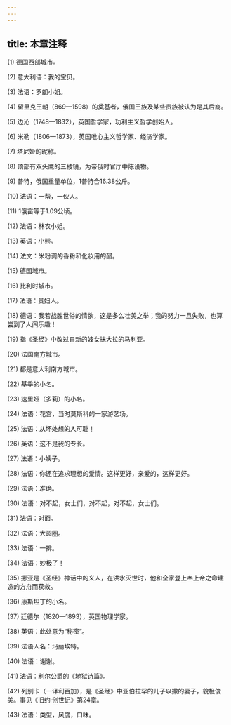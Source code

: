 ```yaml
---
---
---
```

title: 本章注释
---




(1) 德国西部城市。

(2) 意大利语：我的宝贝。

(3) 法语：罗朗小姐。

(4) 留里克王朝（869—1598）的奠基者，俄国王族及某些贵族被认为是其后裔。

(5) 边沁（1748—1832），英国哲学家，功利主义哲学创始人。

(6) 米勒（1806—1873），英国唯心主义哲学家、经济学家。

(7) 塔尼娅的昵称。

(8) 顶部有双头鹰的三棱镜，为帝俄时官厅中陈设物。

(9) 普特，俄国重量单位，1普特合16.38公斤。

(10) 法语：一帮，一伙人。

(11) 1俄亩等于1.09公顷。

(12) 法语：林农小姐。

(13) 英语：小熊。

(14) 法文：米粉调的香粉和化妆用的醋。

(15) 德国城市。

(16) 比利时城市。

(17) 法语：贵妇人。

(18) 德语：我若战胜世俗的情欲，这是多么壮美之举；我的努力一旦失败，也算尝到了人间乐趣！

(19) 指《圣经》中改过自新的妓女抹大拉的马利亚。

(20) 法国南方城市。

(21) 都是意大利南方城市。

(22) 基季的小名。

(23) 达里娅（多莉）的小名。

(24) 法语：花宫，当时莫斯科的一家游艺场。

(25) 法语：从坏处想的人可耻！

(26) 英语：这不是我的专长。

(27) 法语：小姨子。

(28) 法语：你还在追求理想的爱情。这样更好，亲爱的，这样更好。

(29) 法语：准确。

(30) 法语：对不起，女士们，对不起，对不起，女士们。

(31) 法语：对面。

(32) 法语：大圆圈。

(33) 法语：一排。

(34) 法语：妙极了！

(35) 挪亚是《圣经》神话中的义人，在洪水灭世时，他和全家登上奉上帝之命建造的方舟而获救。

(36) 康斯坦丁的小名。

(37) 廷德尔（1820—1893），英国物理学家。

(38) 英语：此处意为“秘密”。

(39) 法语人名：玛丽埃特。

(40) 法语：谢谢。

(41) 法语：利尔公爵的《地狱诗篇》。

(42) 列别卡（一译利百加），是《圣经》中亚伯拉罕的儿子以撒的妻子，貌极俊美。事见《旧约·创世记》第24章。

(43) 法语：类型，风度，口味。